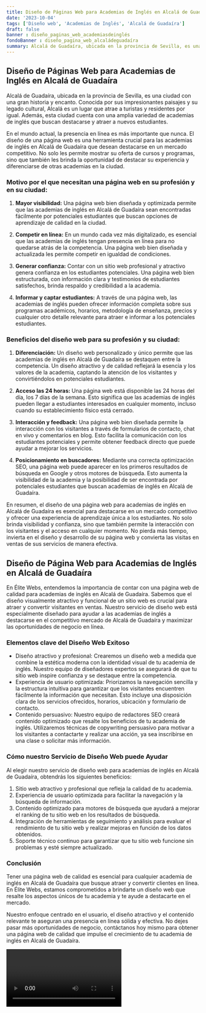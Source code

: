 ```yaml
---
title: Diseño de Páginas Web para Academias de Inglés en Alcalá de Guadaíra
date: '2023-10-04'
tags: ['Diseño web', 'Academias de Inglés', 'Alcalá de Guadaíra']
draft: false
banner : diseño_paginas_web_academiasdeinglés
fondoBanner : diseño_pagina_web_alcaládeguadaíra
summary: Alcalá de Guadaíra, ubicada en la provincia de Sevilla, es una ciudad con una gran historia y encanto. Conocida por sus impresionantes paisajes y su legado cultural, Alcalá es un lugar que atrae a turistas y residentes por igual. Además, esta ciudad cuenta con una amplia variedad de academias de inglés que buscan destacarse y atraer a nuevos estudiantes.
---
```


## Diseño de Páginas Web para Academias de Inglés en Alcalá de Guadaíra

Alcalá de Guadaíra, ubicada en la provincia de Sevilla, es una ciudad con una gran historia y encanto. Conocida por sus impresionantes paisajes y su legado cultural, Alcalá es un lugar que atrae a turistas y residentes por igual. Además, esta ciudad cuenta con una amplia variedad de academias de inglés que buscan destacarse y atraer a nuevos estudiantes.

En el mundo actual, la presencia en línea es más importante que nunca. El diseño de una página web es una herramienta crucial para las academias de inglés en Alcalá de Guadaíra que desean destacarse en un mercado competitivo. No solo les permite mostrar su oferta de cursos y programas, sino que también les brinda la oportunidad de destacar su experiencia y diferenciarse de otras academias en la ciudad.

### Motivo por el que necesitan una página web en su profesión y en su ciudad:

1. **Mayor visibilidad:** Una página web bien diseñada y optimizada permite que las academias de inglés en Alcalá de Guadaíra sean encontradas fácilmente por potenciales estudiantes que buscan opciones de aprendizaje de calidad en la ciudad.

2. **Competir en línea:** En un mundo cada vez más digitalizado, es esencial que las academias de inglés tengan presencia en línea para no quedarse atrás de la competencia. Una página web bien diseñada y actualizada les permite competir en igualdad de condiciones.

3. **Generar confianza:** Contar con un sitio web profesional y atractivo genera confianza en los estudiantes potenciales. Una página web bien estructurada, con información clara y testimonios de estudiantes satisfechos, brinda respaldo y credibilidad a la academia.

4. **Informar y captar estudiantes:** A través de una página web, las academias de inglés pueden ofrecer información completa sobre sus programas académicos, horarios, metodología de enseñanza, precios y cualquier otro detalle relevante para atraer e informar a los potenciales estudiantes.

### Beneficios del diseño web para su profesión y su ciudad:

1. **Diferenciación:** Un diseño web personalizado y único permite que las academias de inglés en Alcalá de Guadaíra se destaquen entre la competencia. Un diseño atractivo y de calidad reflejará la esencia y los valores de la academia, captando la atención de los visitantes y convirtiéndolos en potenciales estudiantes.

2. **Acceso las 24 horas:** Una página web está disponible las 24 horas del día, los 7 días de la semana. Esto significa que las academias de inglés pueden llegar a estudiantes interesados en cualquier momento, incluso cuando su establecimiento físico está cerrado.

3. **Interacción y feedback:** Una página web bien diseñada permite la interacción con los visitantes a través de formularios de contacto, chat en vivo y comentarios en blog. Esto facilita la comunicación con los estudiantes potenciales y permite obtener feedback directo que puede ayudar a mejorar los servicios.

4. **Posicionamiento en buscadores:** Mediante una correcta optimización SEO, una página web puede aparecer en los primeros resultados de búsqueda en Google y otros motores de búsqueda. Esto aumenta la visibilidad de la academia y la posibilidad de ser encontrada por potenciales estudiantes que buscan academias de inglés en Alcalá de Guadaíra.

En resumen, el diseño de una página web para academias de inglés en Alcalá de Guadaíra es esencial para destacarse en un mercado competitivo y ofrecer una experiencia de aprendizaje única a los estudiantes. No solo brinda visibilidad y confianza, sino que también permite la interacción con los visitantes y el acceso en cualquier momento. No pierda más tiempo, invierta en el diseño y desarrollo de su página web y convierta las visitas en ventas de sus servicios de manera efectiva.

<GifSeo />

<Cta />

## Diseño de Página Web para Academias de Inglés en Alcalá de Guadaíra

En Élite Webs, entendemos la importancia de contar con una página web de calidad para academias de inglés en Alcalá de Guadaíra. Sabemos que el diseño visualmente atractivo y funcional de un sitio web es crucial para atraer y convertir visitantes en ventas. Nuestro servicio de diseño web está especialmente diseñado para ayudar a las academias de inglés a destacarse en el competitivo mercado de Alcalá de Guadaíra y maximizar las oportunidades de negocio en línea.

### Elementos clave del Diseño Web Exitoso

- Diseño atractivo y profesional: Crearemos un diseño web a medida que combine la estética moderna con la identidad visual de tu academia de inglés. Nuestro equipo de diseñadores expertos se asegurará de que tu sitio web inspire confianza y se destaque entre la competencia.
- Experiencia de usuario optimizada: Priorizamos la navegación sencilla y la estructura intuitiva para garantizar que los visitantes encuentren fácilmente la información que necesitan. Esto incluye una disposición clara de los servicios ofrecidos, horarios, ubicación y formulario de contacto.
- Contenido persuasivo: Nuestro equipo de redactores SEO creará contenido optimizado que resalte los beneficios de tu academia de inglés. Utilizaremos técnicas de copywriting persuasivo para motivar a los visitantes a contactarte y realizar una acción, ya sea inscribirse en una clase o solicitar más información.

### Cómo nuestro Servicio de Diseño Web puede Ayudar

Al elegir nuestro servicio de diseño web para academias de inglés en Alcalá de Guadaíra, obtendrás los siguientes beneficios:

1. Sitio web atractivo y profesional que refleja la calidad de tu academia.
2. Experiencia de usuario optimizada para facilitar la navegación y la búsqueda de información.
3. Contenido optimizado para motores de búsqueda que ayudará a mejorar el ranking de tu sitio web en los resultados de búsqueda.
4. Integración de herramientas de seguimiento y análisis para evaluar el rendimiento de tu sitio web y realizar mejoras en función de los datos obtenidos.
5. Soporte técnico continuo para garantizar que tu sitio web funcione sin problemas y esté siempre actualizado.

### Conclusión

Tener una página web de calidad es esencial para cualquier academia de inglés en Alcalá de Guadaíra que busque atraer y convertir clientes en línea. En Élite Webs, estamos comprometidos a brindarte un diseño web que resalte los aspectos únicos de tu academia y te ayude a destacarte en el mercado.

Nuestro enfoque centrado en el usuario, el diseño atractivo y el contenido relevante te aseguran una presencia en línea sólida y efectiva. No dejes pasar más oportunidades de negocio, contáctanos hoy mismo para obtener una página web de calidad que impulse el crecimiento de tu academia de inglés en Alcalá de Guadaíra.

<Video />

<CtaBot job='Academias de Inglés' city='Alcalá de Guadaíra'/>

<Gmaps query='Alcalá de Guadaíra+españa+maps' />